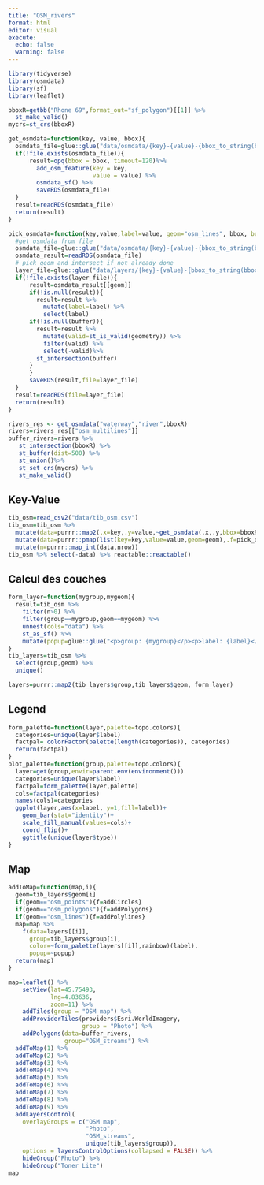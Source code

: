 ```yaml
---
title: "OSM_rivers"
format: html
editor: visual
execute:
  echo: false
  warning: false
---
```


```r
library(tidyverse)
library(osmdata) 
library(sf) 
library(leaflet) 
```

```r
bboxR=getbb("Rhone 69",format_out="sf_polygon")[[1]] %>% 
  st_make_valid()
mycrs=st_crs(bboxR)
```

```r
get_osmdata=function(key, value, bbox){
  osmdata_file=glue::glue("data/osmdata/{key}-{value}-{bbox_to_string(bbox)}.RDS")
  if(!file.exists(osmdata_file)){
      result=opq(bbox = bbox, timeout=120)%>%
        add_osm_feature(key = key,
                        value = value) %>% 
        osmdata_sf() %>% 
        saveRDS(osmdata_file)
  }
  result=readRDS(osmdata_file)
  return(result)
}

pick_osmdata=function(key,value,label=value, geom="osm_lines", bbox, buffer=NULL){
  #get osmdata from file
  osmdata_file=glue::glue("data/osmdata/{key}-{value}-{bbox_to_string(bbox)}.RDS")
  osmdata_result=readRDS(osmdata_file)
  # pick geom and intersect if not already done
  layer_file=glue::glue("data/layers/{key}-{value}-{bbox_to_string(bbox)}.RDS")
  if(!file.exists(layer_file)){
      result=osmdata_result[[geom]] 
      if(!is.null(result)){
        result=result %>%  
          mutate(label=label) %>% 
          select(label)
      if(!is.null(buffer)){
        result=result %>%
          mutate(valid=st_is_valid(geometry)) %>% 
          filter(valid) %>% 
          select(-valid)%>% 
        st_intersection(buffer)
      }
      }
      saveRDS(result,file=layer_file)
  }
  result=readRDS(file=layer_file)
  return(result)
}
```

```r
rivers_res <- get_osmdata("waterway","river",bboxR)
rivers=rivers_res[["osm_multilines"]]
buffer_rivers=rivers %>% 
   st_intersection(bboxR) %>% 
   st_buffer(dist=500) %>% 
   st_union()%>% 
   st_set_crs(mycrs) %>% 
   st_make_valid()
```

## Key-Value

```r
tib_osm=read_csv2("data/tib_osm.csv")
tib_osm=tib_osm %>% 
  mutate(data=purrr::map2(.x=key,.y=value,~get_osmdata(.x,.y,bbox=bboxR)))%>%
  mutate(data=purrr::pmap(list(key=key,value=value,geom=geom),.f=pick_osmdata,bbox=bboxR,buffer=buffer_rivers)) %>% 
  mutate(n=purrr::map_int(data,nrow))
tib_osm %>% select(-data) %>% reactable::reactable()
```
## Calcul des couches

```r
form_layer=function(mygroup,mygeom){
  result=tib_osm %>% 
    filter(n>0) %>% 
    filter(group==mygroup,geom==mygeom) %>% 
    unnest(cols="data") %>% 
    st_as_sf() %>% 
    mutate(popup=glue::glue("<p>group: {mygroup}</p><p>label: {label}</p>"))
}
tib_layers=tib_osm %>% 
  select(group,geom) %>% 
  unique()

layers=purrr::map2(tib_layers$group,tib_layers$geom, form_layer)
```

## Legend

```r
form_palette=function(layer,palette=topo.colors){
  categories=unique(layer$label)
  factpal= colorFactor(palette(length(categories)), categories)
  return(factpal)
}
plot_palette=function(group,palette=topo.colors){
  layer=get(group,envir=parent.env(environment()))
  categories=unique(layer$label)
  factpal=form_palette(layer,palette)  
  cols=factpal(categories)
  names(cols)=categories
  ggplot(layer,aes(x=label, y=1,fill=label))+
    geom_bar(stat="identity")+
    scale_fill_manual(values=cols)+
    coord_flip()+
    ggtitle(unique(layer$type))
}
```

## Map

```r
addToMap=function(map,i){
  geom=tib_layers$geom[i]
  if(geom=="osm_points"){f=addCircles}
  if(geom=="osm_polygons"){f=addPolygons}
  if(geom=="osm_lines"){f=addPolylines}
  map=map %>% 
    f(data=layers[[i]],
      group=tib_layers$group[i],
      color=~form_palette(layers[[i]],rainbow)(label),
      popup=~popup)
  return(map)
}

map=leaflet() %>% 
    setView(lat=45.75493,
            lng=4.83636,
            zoom=11) %>% 
    addTiles(group = "OSM map") %>%
    addProviderTiles(providers$Esri.WorldImagery,
                     group = "Photo") %>%
    addPolygons(data=buffer_rivers,
                group="OSM_streams") %>% 
  addToMap(1) %>% 
  addToMap(2) %>% 
  addToMap(3) %>% 
  addToMap(4) %>% 
  addToMap(5) %>% 
  addToMap(6) %>% 
  addToMap(7) %>% 
  addToMap(8) %>% 
  addToMap(9) %>% 
  addLayersControl(
    overlayGroups = c("OSM map",
                      "Photo",
                      "OSM_streams",
                      unique(tib_layers$group)),
    options = layersControlOptions(collapsed = FALSE)) %>% 
    hideGroup("Photo") %>% 
    hideGroup("Toner Lite")
map 

```
